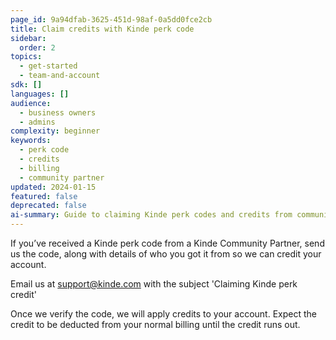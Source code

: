 ```yaml
---
page_id: 9a94dfab-3625-451d-98af-0a5dd0fce2cb
title: Claim credits with Kinde perk code
sidebar:
  order: 2
topics:
  - get-started
  - team-and-account
sdk: []
languages: []
audience:
  - business owners
  - admins
complexity: beginner
keywords:
  - perk code
  - credits
  - billing
  - community partner
updated: 2024-01-15
featured: false
deprecated: false
ai-summary: Guide to claiming Kinde perk codes and credits from community partners for account billing.
---
```


If you’ve received a Kinde perk code from a Kinde Community Partner, send us the code, along with details of who you got it from so we can credit your account. 

Email us at support@kinde.com with the subject 'Claiming Kinde perk credit'

Once we verify the code, we will apply credits to your account. Expect the credit to be deducted from your normal billing until the credit runs out.

